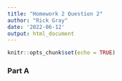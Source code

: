 ```yaml
---
title: "Homework 2 Question 2"
author: "Rick Gray"
date: '2022-06-12'
output: html_document
---
```


```r
knitr::opts_chunk$set(echo = TRUE)
```

### Part A

```r

```
